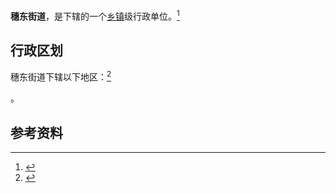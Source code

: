 {{中国乡级行政区|44/01/12/007/000}}

'''穗东街道'''，是{{PRC admin/fullname|44/01/12/007/000|3}}下辖的一个[[乡镇|乡镇]]级行政单位。<ref>{{PRC admin/ref sgc|{{PRC admin/parent|44/01/12/007/000}}}}</ref>

== 行政区划 ==

穗东街道下辖以下地区：<ref>{{PRC admin/ref sgc|44/01/12/007/000}}</ref>

{{PRC admin/children|44/01/12/007/000}}。

== 参考资料 ==

{{reflist}}

{{行政区划小作品}}
{{PRC admin/navcat|44/01/12/007/000}}